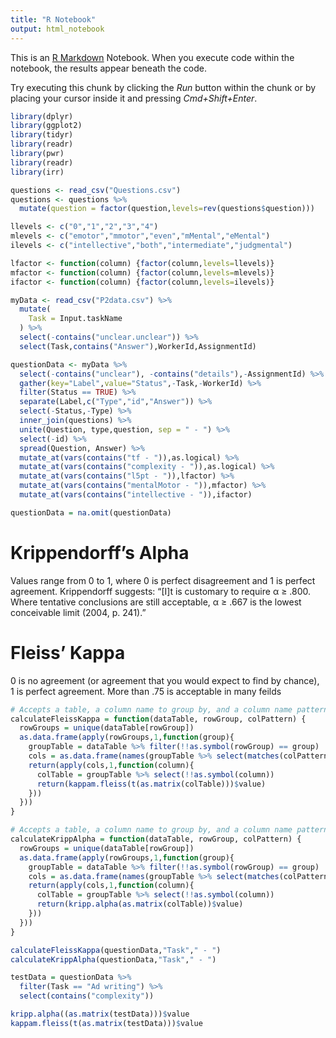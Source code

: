 ```yaml
---
title: "R Notebook"
output: html_notebook
---
```


This is an [R Markdown](http://rmarkdown.rstudio.com) Notebook. When you execute code within the notebook, the results appear beneath the code. 

Try executing this chunk by clicking the *Run* button within the chunk or by placing your cursor inside it and pressing *Cmd+Shift+Enter*. 

```r
library(dplyr)
library(ggplot2)
library(tidyr)
library(readr)
library(pwr)
library(readr)
library(irr)
```

```r
questions <- read_csv("Questions.csv")
questions <- questions %>% 
  mutate(question = factor(question,levels=rev(questions$question)))

llevels <- c("0","1","2","3","4")
mlevels <- c("emotor","mmotor","even","mMental","eMental")
ilevels <- c("intellective","both","intermediate","judgmental")

lfactor <- function(column) {factor(column,levels=llevels)}
mfactor <- function(column) {factor(column,levels=mlevels)}
ifactor <- function(column) {factor(column,levels=ilevels)}

myData <- read_csv("P2data.csv") %>% 
  mutate(
    Task = Input.taskName
  ) %>% 
  select(-contains("unclear.unclear")) %>% 
  select(Task,contains("Answer"),WorkerId,AssignmentId)

questionData <- myData %>% 
  select(-contains("unclear"), -contains("details"),-AssignmentId) %>% 
  gather(key="Label",value="Status",-Task,-WorkerId) %>%
  filter(Status == TRUE) %>% 
  separate(Label,c("Type","id","Answer")) %>%
  select(-Status,-Type) %>% 
  inner_join(questions) %>%
  unite(Question, type,question, sep = " - ") %>% 
  select(-id) %>% 
  spread(Question, Answer) %>% 
  mutate_at(vars(contains("tf - ")),as.logical) %>% 
  mutate_at(vars(contains("complexity - ")),as.logical) %>% 
  mutate_at(vars(contains("l5pt - ")),lfactor) %>%
  mutate_at(vars(contains("mentalMotor - ")),mfactor) %>%
  mutate_at(vars(contains("intellective - ")),ifactor)

questionData = na.omit(questionData)
```
# Krippendorff’s Alpha
Values range from 0 to 1, where 0 is perfect disagreement and 1 is perfect agreement. Krippendorff suggests: “[I]t is customary to require α ≥ .800. Where tentative conclusions are still acceptable, α ≥ .667 is the lowest conceivable limit (2004, p. 241).”

# Fleiss’ Kappa
0 is no agreement (or agreement that you would expect to find by chance),
1 is perfect agreement.
More than .75 is acceptable in many feilds

```r
# Accepts a table, a column name to group by, and a column name pattern to select subjects. 
calculateFleissKappa = function(dataTable, rowGroup, colPattern) {
  rowGroups = unique(dataTable[rowGroup])
  as.data.frame(apply(rowGroups,1,function(group){
    groupTable = dataTable %>% filter(!!as.symbol(rowGroup) == group)
    cols = as.data.frame(names(groupTable %>% select(matches(colPattern))))
    return(apply(cols,1,function(column){
      colTable = groupTable %>% select(!!as.symbol(column))
      return(kappam.fleiss(t(as.matrix(colTable)))$value)
    }))
  }))
}

# Accepts a table, a column name to group by, and a column name pattern to select subjects. 
calculateKrippAlpha = function(dataTable, rowGroup, colPattern) {
  rowGroups = unique(dataTable[rowGroup])
  as.data.frame(apply(rowGroups,1,function(group){
    groupTable = dataTable %>% filter(!!as.symbol(rowGroup) == group)
    cols = as.data.frame(names(groupTable %>% select(matches(colPattern))))
    return(apply(cols,1,function(column){
      colTable = groupTable %>% select(!!as.symbol(column))
      return(kripp.alpha(as.matrix(colTable))$value)
    }))
  }))
}

calculateFleissKappa(questionData,"Task"," - ")
calculateKrippAlpha(questionData,"Task"," - ")
```

```r
testData = questionData %>% 
  filter(Task == "Ad writing") %>%
  select(contains("complexity"))

kripp.alpha((as.matrix(testData)))$value
kappam.fleiss(t(as.matrix(testData)))$value
```
